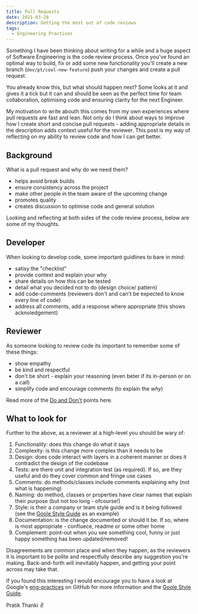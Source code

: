 ```yaml
---
title: Pull Requests
date: 2021-03-28
description: Getting the most out of code reviews
tags:
  - Engineering Practices
---
```


Something I have been thinking about writing for a while and a huge aspect of Software Engineering is the code review process. 
Once you've found an optimal way to build, fix or add some new functionality you'll create a new branch (`dev/pt/cool-new-feature`) 
push your changes and create a pull request. 

You already know this, but what should happen next? Some looks at it and gives it a tick but it can and should be seen as the perfect 
time for team collaboration, optimising code and ensuring clarity for the next Engineer.

My motivation to write abouth this comes from my own experiences where pull requests are fast and lean. Not only do I think about 
ways to improve how I create short and concise pull requests - adding appropriate details in the description adds context useful for 
the reviewer. This post is my way of reflecting on my ability to review code and how I can get better.


## Background

What is a pull request and why do we need them?

- helps avoid break builds
- ensure consistency across the project
- make other people in the team aware of the upcoming change
- promotes quality
- creates discussion to optimise code and general solution

Looking and reflecting at both sides of the code review process, below are some of my thoughts.


## Developer

When looking to develop code, some important guidlines to bare in mind:

- satisy the "checklist"
- provide context and explain your why
- share details on how this can be tested 
- detail what you decided not to do (design choice/ pattern)
- add code-comments (reviewers don't and can't be expected to know every line of code)
- address all comments, add a response where appropriate (this shows acknoledgement)


## Reviewer

As someone looking to review code its important to remember some of these things:

- show empathy
- be kind and respectful
- don't be short - explain your reasoning (even beter if its in-person or on a call)
- simplify code and encourage comments (to explain the _why_)

Read more of the [Do and Don't](https://chromium.googlesource.com/chromium/src/+/master/docs/cr_respect.md) points here.


## What to look for

Further to the above, as a reviewer at a high-level you should be wary of:

1. Functionality: does this change do what it says
2. Complexity: is this change more complex than it needs to be
3. Design: does code interact with layers in a coherent manner or does it contradict the design of the codebase
4. Tests: are there unit and integration test (as required). If so, are they useful and do they cover common and fringe use cases
5. Comments: do methods/classes include comments explaining why (not what is happening)
6. Naming: do method, classes or properties have clear names that explain their purpose (but not too long - ofcourse!)
7. Style: is their a company or team style guide and is it being followed (see the [Goole Style Guide](https://google.github.io/styleguide/) as an example)
8. Documentation: is the change documented or should it be. If so, where is most appropriate - confluece, readme or some other home
9. Complement: point-out when you see something cool, funny or just happy something has been updated/removed!

Disagreements are common place and when they happen, as the reviewers it is important to be polite and respectfully describe any 
suggestion you're making. Back-and-forth will inevitably happen, and getting your point across may take that.

If you found this interesting I would encourage you to have a look at Google's [eng-practices](https://github.com/google/eng-practices) 
on GitHub for more information and the [Goole Style Guide](https://google.github.io/styleguide/).

Pratik Thanki ✌️
